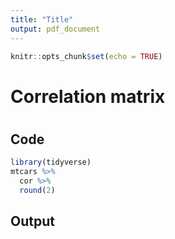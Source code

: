 ```yaml
---
title: "Title"
output: pdf_document
---
```


```r
knitr::opts_chunk$set(echo = TRUE)
```

# Correlation matrix

# {.tabset .tabset-fade .tabset-pills}

## Code

```r
library(tidyverse)
mtcars %>% 
  cor %>% 
  round(2)
```

## Output
```r
```

